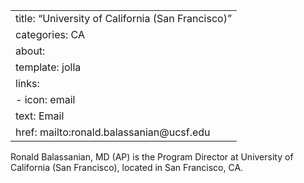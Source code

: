 
---
title: "University of California (San Francisco)"
categories: CA
about:
  template: jolla
  links:
    - icon: email
      text: Email
      href: mailto:ronald.balassanian@ucsf.edu
---

Ronald Balassanian, MD (AP) is the Program Director at University of California (San Francisco), located in San Francisco, CA. 
